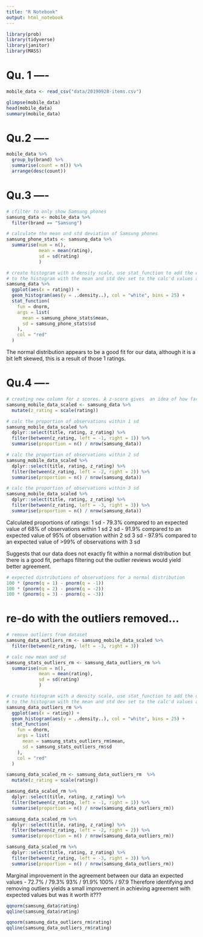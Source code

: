 ```yaml
---
title: "R Notebook"
output: html_notebook
---
```


```r
library(prob)
library(tidyverse)
library(janitor)
library(MASS)
```

# Qu. 1 ----

```r
mobile_data <- read_csv("data/20190928-items.csv")

glimpse(mobile_data)
head(mobile_data)
summary(mobile_data)
```

# Qu.2 ----

```r
mobile_data %>% 
  group_by(brand) %>% 
  summarise(count = n()) %>% 
  arrange(desc(count))
```

# Qu.3 ----

```r
# cfilter to only show Samsung phones
samsung_data <- mobile_data %>%
  filter(brand == "Samsung")

# calculate the mean and std deviation of Samsung phones
samsung_phone_stats <- samsung_data %>% 
  summarise(num = n(),
            mean = mean(rating),
            sd = sd(rating)
            )

# create histogram with a density scale, use stat_function to add the dnorm fn
# to the histogram with the mean and std dev set to the calc'd values above
samsung_data %>% 
  ggplot(aes(x = rating)) +
  geom_histogram(aes(y = ..density..), col = "white", bins = 25) +
  stat_function(
    fun = dnorm,
    args = list(
      mean = samsung_phone_stats$mean,
      sd = samsung_phone_stats$sd
    ), 
    col = "red"
  )
```

The normal distribution appears to be a good fit for our data, although it is a bit left skewed,
this is a result of those 1 ratings. 

# Qu.4 ----

```r
# creating new column for z scores. A z-score gives  an idea of how far from the mean a data point is. 
samsung_mobile_data_scaled <- samsung_data %>% 
  mutate(z_rating = scale(rating))

# calc the proportion of observations within 1 sd
samsung_mobile_data_scaled %>% 
  dplyr::select(title, rating, z_rating) %>% 
  filter(between(z_rating, left = -1, right = 1)) %>% 
  summarise(proportion = n() / nrow(samsung_data))

# calc the proportion of observations within 2 sd
samsung_mobile_data_scaled %>% 
  dplyr::select(title, rating, z_rating) %>% 
  filter(between(z_rating, left = -2, right = 2)) %>% 
  summarise(proportion = n() / nrow(samsung_data))

# calc the proportion of observations within 3 sd
samsung_mobile_data_scaled %>% 
  dplyr::select(title, rating, z_rating) %>% 
  filter(between(z_rating, left = -3, right = 3)) %>% 
  summarise(proportion = n() / nrow(samsung_data))
```

Calculated proportions of ratings:
  1 sd - 79.3% compared to an expected value of 68% of observations within 1 sd
  2 sd - 91.9% compared to an expected value of 95% of observation within 2 sd
  3 sd - 97.9% compared to an expected value of >99% of observations with 3 sd
  
Suggests that our data does not exactly fit within a normal distribution but there 
is a good fit, perhaps filtering out the outlier reviews would yield better agreement. 

```r
# expected distributions of observations for a normal distribution
100 * (pnorm(q = 1) - pnorm(q = -1))
100 * (pnorm(q = 2) - pnorm(q = -2))
100 * (pnorm(q = 3) - pnorm(q = -3))
```

# re-do with the outliers removed...

```r
# remove outliers from dataset
samsung_data_outliers_rm <- samsung_mobile_data_scaled %>% 
  filter(between(z_rating, left = -3, right = 3))

# calc new mean and sd
samsung_stats_outliers_rm <- samsung_data_outliers_rm %>% 
  summarise(num = n(),
            mean = mean(rating),
            sd = sd(rating)
            )

# create histogram with a density scale, use stat_function to add the dnorm fn
# to the histogram with the mean and std dev set to the calc'd values above
samsung_data_outliers_rm %>% 
  ggplot(aes(x = rating)) +
  geom_histogram(aes(y = ..density..), col = "white", bins = 25) +
  stat_function(
    fun = dnorm,
    args = list(
      mean = samsung_stats_outliers_rm$mean,
      sd = samsung_stats_outliers_rm$sd
    ), 
    col = "red"
  )

samsung_data_scaled_rm <- samsung_data_outliers_rm  %>% 
  mutate(z_rating = scale(rating))

samsung_data_scaled_rm %>% 
  dplyr::select(title, rating, z_rating) %>% 
  filter(between(z_rating, left = -1, right = 1)) %>% 
  summarise(proportion = n() / nrow(samsung_data_outliers_rm))

samsung_data_scaled_rm %>% 
  dplyr::select(title, rating, z_rating) %>% 
  filter(between(z_rating, left = -2, right = 2)) %>% 
  summarise(proportion = n() / nrow(samsung_data_outliers_rm))

samsung_data_scaled_rm %>% 
  dplyr::select(title, rating, z_rating) %>% 
  filter(between(z_rating, left = -3, right = 3)) %>% 
  summarise(proportion = n() / nrow(samsung_data_outliers_rm))
```

Marginal improvement in the agreement between our data an expected values -
  72.7% / 79.3%
  93% / 91.9%
  100% / 97.9
Therefore identifying and removing outliers yields a small improvement in achieving 
agreement with expected values but was it worth it??? 

```r
qqnorm(samsung_data$rating)
qqline(samsung_data$rating)

```

```r
qqnorm(samsung_data_outliers_rm$rating)
qqline(samsung_data_outliers_rm$rating)
```

